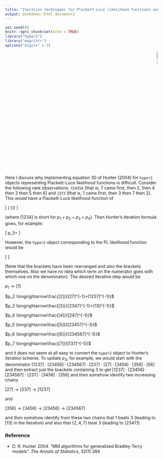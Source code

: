 ```yaml
---
title: "Iteration techniques for Plackett-Luce likelihood functions and the `hyper2` package"
output: bookdown::html_document2
---
```


```r
set.seed(0)
knitr::opts_chunk$set(echo = TRUE)
library("hyper2")
library("magrittr")
options("digits" = 5)
```

<p style="text-align: right;">
![](`r system.file("help/figures/hyper2.png", package = "hyper2")`){width=10%}
</p>

Here I discuss why implementing equation 30 of Hunter (2004) for
`hyper2` objects representing Plackett-Luce likelihood functions is
difficult.  Consider the following rank observations: `724356` [that
is, 7 came first, then 2, then 4 then 3 then 5 then 6] and `1372`
[that is, 1 came first, then 3 then 7 then 2].  This would have a
Plackett-Luce likelihood function of

\[
\left(
\frac{[7]}{[234567]}\cdot\frac{[2]}{[23456]}\cdot\frac{[4]}{[3456]}\cdot\frac{[3]}{[356]}\cdot\frac{[5]}{[56]}
\right)\left(\frac{[1]}{[1237]}\cdot\frac{[3]}{[237]}\cdot\frac{[7]}{[27]}\right)
\]

(where $[1234]$ is short for $p_1+p_2+p_3+p_4$).  Then Hunter's
iteration formula gives, for example:

\[
p_3\longrightarrow\frac{p_3}{(p_7+p_2+p_4+p_3)^{-1}+(p_1+p_3)^{-1}}=
\frac{[3]}{[7243]^{-1}+[13]^{-1}}
\]

However, the `hyper2` object corresponding to the PL likelihood function would be

\[
\frac{
  [1][2][3]^2[4][5][7]^2
}{
  [1237]\cdot [23456]\cdot [234567]\cdot [237]\cdot [27]
\cdot [3456] \cdot [356]\cdot[56]
}
\]

(Note that the brackets have been rearranged and also the brackets
themselves.  Also we have no idea which term on the numerator goes
with which one on the denominator).  The desired iterative step would
be

$p_1 \longrightarrow [1]$

$p_2 \longrightarrow\frac{[2]}{[27]^{-1}+[1237]^{-1}}$

$p_3 \longrightarrow\frac{[3]}{[2347]^{-1}+[13]^{-1}}$

$p_4 \longrightarrow\frac{[4]}{[247]^{-1}}$

$p_5 \longrightarrow\frac{[5]}{[23457]^{-1}}$

$p_6 \longrightarrow\frac{[6]}{[234567]^{-1}}$

$p_7 \longrightarrow\frac{[7]}{[137]^{-1}}$


and it does not seem at all easy to convert the `hyper2` object to
Hunter's iteration scheme.  To update $p_3$, for example, we would
start with the denominator $[1237]\cdot[23456]\cdot[234567]\cdot
[237]\cdot[27]\cdot[3456]\cdot[356]\cdot[56]$ and then extract just
the brackets containing 3 to get $[1237]\cdot[23456]\cdot[234567]\cdot
[237]\cdot[3456]\cdot[356]$ and then somehow identify two increasing chains

$[27]\longrightarrow[237]\longrightarrow [1237]$

and 

$[356]\longrightarrow[3456]\longrightarrow[23456]\longrightarrow[234567]$

and _then_ somehow identify from these two chains that 1 beats 3
(leading to $[13]$ in the iteration) and also that $\left\lbrace
2,4,7\right\rbrace$ beat 3 (leading to $[2347]$).


### Reference {-}

* D. R. Hunter 2004.  "MM algorithms for generalized Bradley-Terry
  models".  _The Annals of Statistics_, 32(1):384